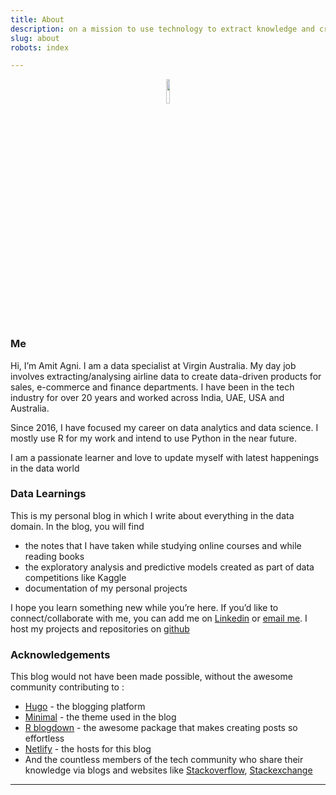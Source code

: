 ```yaml
---
title: About
description: on a mission to use technology to extract knowledge and create data-driven products  
slug: about
robots: index

---
```

<center>
![](/about_files/github-avatar2.png){width=10% height=10%}
</center>

### Me ###

Hi, I'm Amit Agni. I am a data specialist at Virgin Australia. My day job involves extracting/analysing airline data to create data-driven products for sales, e-commerce and finance departments. I have been in the tech industry for over 20 years and worked across India, UAE, USA and Australia. 

Since 2016, I have focused my career on data analytics and data science. I mostly use R for my work and intend to use Python in the near future.

I am a passionate learner and love to update myself with latest happenings in the data world

### Data Learnings ###

This is my personal blog in which I write about everything in the data domain. In the blog, you will find  

* the notes that I have taken while studying online courses and while reading books
* the exploratory analysis and predictive models created as part of data competitions like Kaggle
* documentation of my personal projects 

I hope you learn something new while you’re here. If you'd like to connect/collaborate with me, you can add me on [Linkedin](https://www.linkedin.com/in/amitagni/") or [email me](mailto:amitagni2@gmail.com). I host my projects and repositories on [github](https://github.com/amit-agni/)


### Acknowledgements ###

This blog would not have been made possible, without the awesome community contributing to :

* [Hugo](https://gohugo.io) - the blogging platform
* [Minimal](https://github.com/calintat/minimal) - the theme used in the blog
* [R blogdown](https://github.com/rstudio/blogdown) - the awesome package that makes creating posts so effortless
* [Netlify](https://www.netlify.com) - the hosts for this blog
* And the countless members of the tech community who share their knowledge via blogs and websites like [Stackoverflow](https://stackoverflow.com), [Stackexchange](https://stats.stackexchange.com) 
    
<hr>



